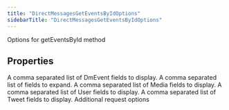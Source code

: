 ```yaml
---
title: "DirectMessagesGetEventsByIdOptions"
sidebarTitle: "DirectMessagesGetEventsByIdOptions"
---
```


Options for getEventsById method

## Properties

<ParamField name="dmEventfields" type="string[]">
A comma separated list of DmEvent fields to display.

</ParamField>

<ParamField name="expansions" type="string[]">
A comma separated list of fields to expand.

</ParamField>

<ParamField name="mediafields" type="string[]">
A comma separated list of Media fields to display.

</ParamField>

<ParamField name="userfields" type="string[]">
A comma separated list of User fields to display.

</ParamField>

<ParamField name="tweetfields" type="string[]">
A comma separated list of Tweet fields to display.

</ParamField>

<ParamField name="requestOptions" type="RequestOptions">
Additional request options

</ParamField>
